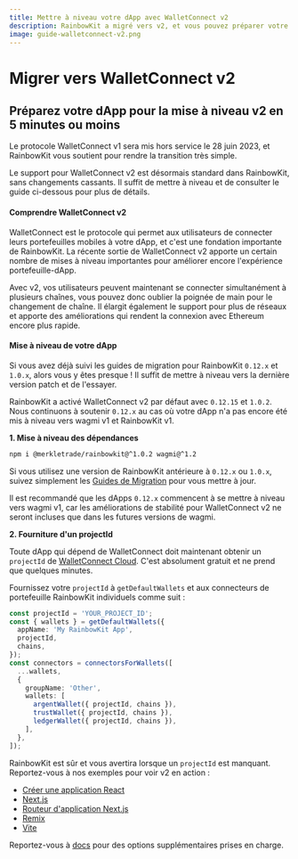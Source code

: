```yaml
---
title: Mettre à niveau votre dApp avec WalletConnect v2
description: RainbowKit a migré vers v2, et vous pouvez préparer votre dApp en 5 minutes ou moins
image: guide-walletconnect-v2.png
---
```


# Migrer vers WalletConnect v2

## Préparez votre dApp pour la mise à niveau v2 en 5 minutes ou moins

Le protocole WalletConnect v1 sera mis hors service le 28 juin 2023, et RainbowKit vous soutient pour rendre la transition très simple.

Le support pour WalletConnect v2 est désormais standard dans RainbowKit, sans changements cassants. Il suffit de mettre à niveau et de consulter le guide ci-dessous pour plus de détails.

#### Comprendre WalletConnect v2

WalletConnect est le protocole qui permet aux utilisateurs de connecter leurs portefeuilles mobiles à votre dApp, et c'est une fondation importante de RainbowKit. La récente sortie de WalletConnect v2 apporte un certain nombre de mises à niveau importantes pour améliorer encore l'expérience portefeuille-dApp.

Avec v2, vos utilisateurs peuvent maintenant se connecter simultanément à plusieurs chaînes, vous pouvez donc oublier la poignée de main pour le changement de chaîne. Il élargit également le support pour plus de réseaux et apporte des améliorations qui rendent la connexion avec Ethereum encore plus rapide.

#### Mise à niveau de votre dApp

Si vous avez déjà suivi les guides de migration pour RainbowKit `0.12.x` et `1.0.x`, alors vous y êtes presque ! Il suffit de mettre à niveau vers la dernière version patch et de l'essayer.

RainbowKit a activé WalletConnect v2 par défaut avec `0.12.15` et `1.0.2`. Nous continuons à soutenir `0.12.x` au cas où votre dApp n'a pas encore été mis à niveau vers wagmi v1 et RainbowKit v1.

**1. Mise à niveau des dépendances**

```bash
npm i @merkletrade/rainbowkit@^1.0.2 wagmi@^1.2
```

Si vous utilisez une version de RainbowKit antérieure à `0.12.x` ou `1.0.x`, suivez simplement les [Guides de Migration](/docs/migration-guide) pour vous mettre à jour.

Il est recommandé que les dApps `0.12.x` commencent à se mettre à niveau vers wagmi v1, car les améliorations de stabilité pour WalletConnect v2 ne seront incluses que dans les futures versions de wagmi.

**2. Fourniture d'un projectId**

Toute dApp qui dépend de WalletConnect doit maintenant obtenir un `projectId` de [WalletConnect Cloud](https://cloud.walletconnect.com/). C'est absolument gratuit et ne prend que quelques minutes.

Fournissez votre `projectId` à `getDefaultWallets` et aux connecteurs de portefeuille RainbowKit individuels comme suit :

```ts
const projectId = 'YOUR_PROJECT_ID';
const { wallets } = getDefaultWallets({
  appName: 'My RainbowKit App',
  projectId,
  chains,
});
const connectors = connectorsForWallets([
  ...wallets,
  {
    groupName: 'Other',
    wallets: [
      argentWallet({ projectId, chains }),
      trustWallet({ projectId, chains }),
      ledgerWallet({ projectId, chains }),
    ],
  },
]);
```

RainbowKit est sûr et vous avertira lorsque un `projectId` est manquant. Reportez-vous à nos exemples pour voir v2 en action :

- [Créer une application React](https://codesandbox.io/p/sandbox/github/merkletrade/rainbowkit/tree/main/examples/with-create-react-app)
- [Next.js](https://codesandbox.io/p/sandbox/github/merkletrade/rainbowkit/tree/main/examples/with-next)
- [Routeur d'application Next.js](https://codesandbox.io/p/sandbox/github/merkletrade/rainbowkit/tree/main/examples/with-next-app)
- [Remix](https://codesandbox.io/p/sandbox/github/merkletrade/rainbowkit/tree/main/examples/with-remix)
- [Vite](https://codesandbox.io/p/sandbox/github/merkletrade/rainbowkit/tree/main/examples/with-vite)

Reportez-vous à [docs](https://www.rainbowkit.com/docs/custom-wallet-list#walletconnect) pour des options supplémentaires prises en charge.
